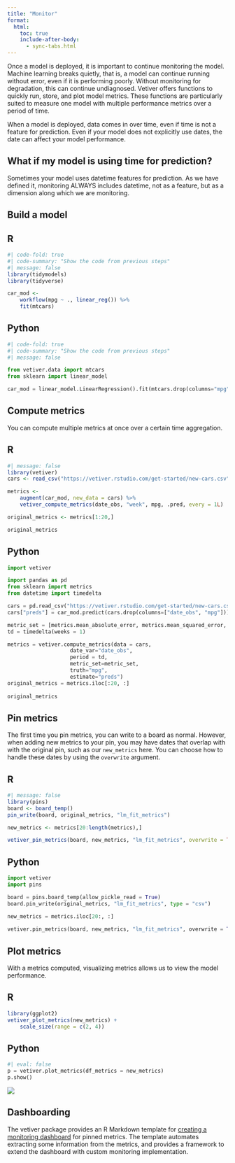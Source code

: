 ```yaml
---
title: "Monitor"
format:
  html:
    toc: true
    include-after-body:
      - sync-tabs.html
---
```


Once a model is deployed, it is important to continue monitoring the model. Machine learning breaks quietly, that is, a model can continue running without error, even if it is performing poorly. Without monitoring for degradation, this can continue undiagnosed. Vetiver offers functions to quickly run, store, and plot model metrics. These functions are particularly suited to measure one model with multiple performance metrics over a period of time.

When a model is deployed, data comes in over time, even if time is not a feature for prediction. Even if your model does not explicitly use dates, the date can affect your model performance.

::: callout-tip
## What if my model is using time for prediction?

Sometimes your model uses datetime features for prediction. As we have defined it, monitoring ALWAYS includes datetime, not as a feature, but as a dimension along which we are monitoring.

:::

## Build a model

::: panel-tabset
## R

```r
#| code-fold: true
#| code-summary: "Show the code from previous steps"
#| message: false
library(tidymodels)
library(tidyverse)

car_mod <-
    workflow(mpg ~ ., linear_reg()) %>%
    fit(mtcars)
```

## Python

```python
#| code-fold: true
#| code-summary: "Show the code from previous steps"
#| message: false

from vetiver.data import mtcars
from sklearn import linear_model

car_mod = linear_model.LinearRegression().fit(mtcars.drop(columns="mpg"), mtcars["mpg"])
```
:::


## Compute metrics

You can compute multiple metrics at once over a certain time aggregation.

::: panel-tabset
## R

```r
#| message: false
library(vetiver)
cars <- read_csv("https://vetiver.rstudio.com/get-started/new-cars.csv")

metrics <-
    augment(car_mod, new_data = cars) %>%
    vetiver_compute_metrics(date_obs, "week", mpg, .pred, every = 1L)

original_metrics <- metrics[1:20,]

original_metrics
```


## Python

```python
import vetiver

import pandas as pd
from sklearn import metrics
from datetime import timedelta

cars = pd.read_csv("https://vetiver.rstudio.com/get-started/new-cars.csv")
cars["preds"] = car_mod.predict(cars.drop(columns=["date_obs", "mpg"]))

metric_set = [metrics.mean_absolute_error, metrics.mean_squared_error, metrics.r2_score]
td = timedelta(weeks = 1)

metrics = vetiver.compute_metrics(data = cars, 
                    date_var="date_obs", 
                    period = td, 
                    metric_set=metric_set, 
                    truth="mpg", 
                    estimate="preds")
original_metrics = metrics.iloc[:20, :]
               
original_metrics
```


:::

## Pin metrics

The first time you pin metrics, you can write to a board as normal. However, when adding new metrics to your pin, you may have dates that overlap with with the original pin, such as our `new_metrics` here. You can choose how to handle these dates by using the `overwrite` argument.

::: panel-tabset
## R

```r
#| message: false
library(pins)
board <- board_temp()
pin_write(board, original_metrics, "lm_fit_metrics")

new_metrics <- metrics[20:length(metrics),]

vetiver_pin_metrics(board, new_metrics, "lm_fit_metrics", overwrite = TRUE)
```



## Python

```python
import vetiver
import pins

board = pins.board_temp(allow_pickle_read = True)
board.pin_write(original_metrics, "lm_fit_metrics", type = "csv")

new_metrics = metrics.iloc[20:, :]
                    
vetiver.pin_metrics(board, new_metrics, "lm_fit_metrics", overwrite = True)

```

:::


## Plot metrics

With a metrics computed, visualizing metrics allows us to view the model performance.

::: panel-tabset
## R

```r
library(ggplot2)
vetiver_plot_metrics(new_metrics) +
    scale_size(range = c(2, 4))
```


## Python


```python
#| eval: false
p = vetiver.plot_metrics(df_metrics = new_metrics)
p.show()
```
![](../images/pythonmonitor.png)

:::

## Dashboarding

The vetiver package provides an R Markdown template for [creating a monitoring dashboard](https://rstudio.github.io/vetiver-r/reference/vetiver_dashboard.html) for pinned metrics. The template automates extracting some information from the metrics, and provides a framework to extend the dashboard with custom monitoring implementation.

